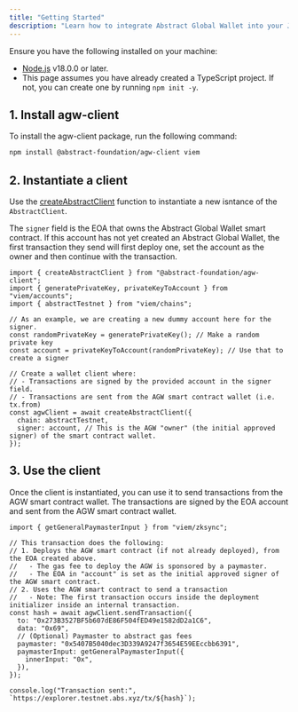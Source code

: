 ```yaml
---
title: "Getting Started"
description: "Learn how to integrate Abstract Global Wallet into your JavaScript or TypeScript project using the agw-client package."
---
```


<Accordion title="Prerequisites">
  Ensure you have the following installed on your machine: 
  
- [Node.js](https://nodejs.org/en/download/) v18.0.0 or later.
- This page assumes you have already created a TypeScript project. If not, you can create one by running `npm init -y`.

</Accordion>

## 1. Install agw-client

To install the agw-client package, run the following command:

```bash
npm install @abstract-foundation/agw-client viem
```

## 2. Instantiate a client

Use the [createAbstractClient](/abstract-global-wallet/agw-client/createAbstractClient) function to instantiate a new isntance of the `AbstractClient`.

The `signer` field is the EOA that owns the Abstract Global Wallet smart contract. If this account has not yet created an Abstract Global Wallet,
the first transaction they send will first deploy one, set the account as the owner and then continue with the transaction.

```tsx
import { createAbstractClient } from "@abstract-foundation/agw-client";
import { generatePrivateKey, privateKeyToAccount } from "viem/accounts";
import { abstractTestnet } from "viem/chains";

// As an example, we are creating a new dummy account here for the signer.
const randomPrivateKey = generatePrivateKey(); // Make a random private key
const account = privateKeyToAccount(randomPrivateKey); // Use that to create a signer

// Create a wallet client where:
// - Transactions are signed by the provided account in the signer field.
// - Transactions are sent from the AGW smart contract wallet (i.e. tx.from)
const agwClient = await createAbstractClient({
  chain: abstractTestnet,
  signer: account, // This is the AGW "owner" (the initial approved signer) of the smart contract wallet.
});
```

## 3. Use the client

Once the client is instantiated, you can use it to send transactions from the AGW smart contract wallet. The transactions
are signed by the EOA account and sent from the AGW smart contract wallet.

```tsx
import { getGeneralPaymasterInput } from "viem/zksync";

// This transaction does the following:
// 1. Deploys the AGW smart contract (if not already deployed), from the EOA created above.
//   - The gas fee to deploy the AGW is sponsored by a paymaster.
//   - The EOA in "account" is set as the initial approved signer of the AGW smart contract.
// 2. Uses the AGW smart contract to send a transaction
//   - Note: The first transaction occurs inside the deployment initializer inside an internal transaction.
const hash = await agwClient.sendTransaction({
  to: "0x273B3527BF5b607dE86F504fED49e1582dD2a1C6",
  data: "0x69",
  // (Optional) Paymaster to abstract gas fees
  paymaster: "0x5407B5040dec3D339A9247f3654E59EEccbb6391",
  paymasterInput: getGeneralPaymasterInput({
    innerInput: "0x",
  }),
});

console.log("Transaction sent:", `https://explorer.testnet.abs.xyz/tx/${hash}`);
```
